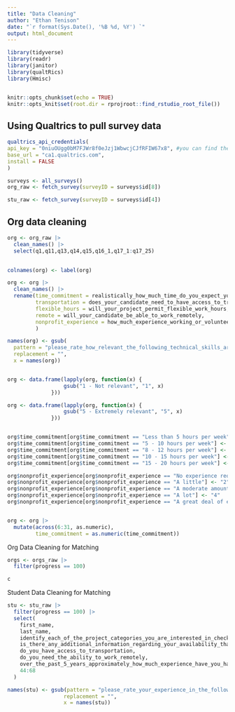 ```yaml
---
title: "Data Cleaning"
author: "Ethan Tenison"
date: "`r format(Sys.Date(), '%B %d, %Y') `"
output: html_document
---
```


```r
library(tidyverse)
library(readr)
library(janitor)
library(qualtRics)
library(Hmisc)


knitr::opts_chunk$set(echo = TRUE)
knitr::opts_knit$set(root.dir = rprojroot::find_rstudio_root_file())


```

## Using Qualtrics to pull survey data
```r
qualtrics_api_credentials(
api_key = "0niuOUgg0bM7FJWr8f0eJzj1WbwcjCJfRFIW67x8", #you can find the api key on qualtrics
base_url = "ca1.qualtrics.com", 
install = FALSE
)

surveys <- all_surveys() 
org_raw <- fetch_survey(surveyID = surveys$id[8])

stu_raw <- fetch_survey(surveyID = surveys$id[4])

```
## Org data cleaning 

```r
org <- org_raw |>
  clean_names() |> 
  select(q1,q11,q13,q14,q15,q16_1,q17_1:q17_25)
  

colnames(org) <- label(org)

org <- org |>
  clean_names() |> 
  rename(time_commitment = realistically_how_much_time_do_you_expect_your_student_to_commit_per_week_working_on_your_assigned_project,
         transportation = does_your_candidate_need_to_have_access_to_transportation,
         flexible_hours = will_your_project_permit_flexible_work_hours,
         remote = will_your_candidate_be_able_to_work_remotely,
         nonprofit_experience = how_much_experience_working_or_volunteering_with_nonprofits_should_your_candidate_have_working_or_volunteering_for_nonprofits
         )

names(org) <- gsub(
  pattern = "please_rate_how_relevant_the_following_technical_skills_are_to_your_project_",
  replacement = "",
  x = names(org))


org <- data.frame(lapply(org, function(x) {
                  gsub("1 - Not relevant", "1", x)
              }))

org <- data.frame(lapply(org, function(x) {
                  gsub("5 - Extremely relevant", "5", x)
              }))


org$time_commitment[org$time_commitment == "Less than 5 hours per week"] <- "1"
org$time_commitment[org$time_commitment == "5 - 10 hours per week"] <- "2"
org$time_commitment[org$time_commitment == "8 - 12 hours per week"] <- "3"
org$time_commitment[org$time_commitment == "10 - 15 hours per week"] <- "4"
org$time_commitment[org$time_commitment == "15 - 20 hours per week"] <- "5"

org$nonprofit_experience[org$nonprofit_experience == "No experience required"] <- "1"
org$nonprofit_experience[org$nonprofit_experience == "A little"] <- "2"
org$nonprofit_experience[org$nonprofit_experience == "A moderate amount"] <- "3"
org$nonprofit_experience[org$nonprofit_experience == "A lot"] <- "4"
org$nonprofit_experience[org$nonprofit_experience == "A great deal of experience"] <- "5"


org <- org |> 
  mutate(across(6:31, as.numeric),
         time_commitment = as.numeric(time_commitment))

```


Org Data Cleaning for Matching 

```r
orgs <- orgs_raw |>
  filter(progress == 100) 

c
```


Student Data Cleaning for Matching

```r
stu <- stu_raw |>
  filter(progress == 100) |> 
  select(
    first_name,
    last_name,
    identify_each_of_the_project_categories_you_are_interested_in_check_all_that_apply,                                       when_are_you_available_to_work_on_a_project_check_all_that_apply,                                                         realistically_how_much_time_can_you_commit_per_week_to_working_on_a_project,
    is_there_any_additional_information_regarding_your_availability_that_we_should_know_about,
    do_you_have_access_to_transportation,                                                                                     do_you_need_flexible_work_hours,
    do_you_need_the_ability_to_work_remotely,
    over_the_past_5_years_approximately_how_much_experience_have_you_had_working_or_directly_volunteering_with_nonprofit_organizations,
    44:68
  )

names(stu) <- gsub(pattern = "please_rate_your_experience_in_the_following_technical_skills_note_1_not_experienced_and_5_extremely_experienced_",
                  replacement = "",
                  x = names(stu))


```
